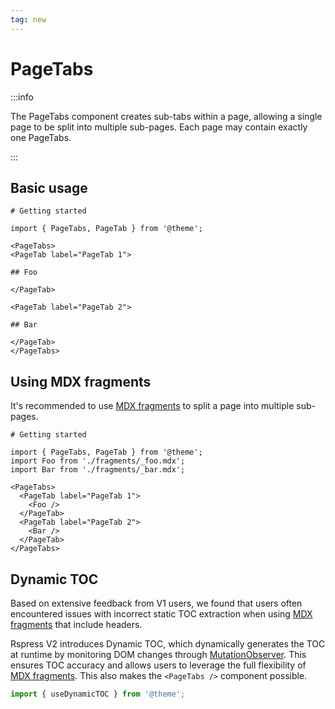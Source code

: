 ```yaml
---
tag: new
---
```


# PageTabs


:::info

The PageTabs component creates sub-tabs within a page, allowing a single page to be split into multiple sub-pages. Each page may contain exactly one PageTabs.

:::

<PageTabs>

<PageTab label="API">

## Basic usage

```mdx title="docs/guide/getting-started.mdx"
# Getting started

import { PageTabs, PageTab } from '@theme';

<PageTabs>
<PageTab label="PageTab 1">

## Foo

</PageTab>

<PageTab label="PageTab 2">

## Bar

</PageTab>
</PageTabs>
```

## Using MDX fragments

It's recommended to use [MDX fragments](../../guide/use-mdx/components.mdx) to split a page into multiple sub-pages.

```mdx title="docs/guide/getting-started.mdx"
# Getting started

import { PageTabs, PageTab } from '@theme';
import Foo from './fragments/_foo.mdx';
import Bar from './fragments/_bar.mdx';

<PageTabs>
  <PageTab label="PageTab 1">
    <Foo />
  </PageTab>
  <PageTab label="PageTab 2">
    <Bar />
  </PageTab>
</PageTabs>
```

</PageTab>

<PageTab label="How it works">

## Dynamic TOC

Based on extensive feedback from V1 users, we found that users often encountered issues with incorrect static TOC extraction when using [MDX fragments](../../guide/use-mdx/components.mdx) that include headers.

Rspress V2 introduces Dynamic TOC, which dynamically generates the TOC at runtime by monitoring DOM changes through [MutationObserver](https://developer.mozilla.org/en-US/docs/Web/API/MutationObserver). This ensures TOC accuracy and allows users to leverage the full flexibility of [MDX fragments](../../guide/use-mdx/components.mdx). This also makes the `<PageTabs />` component possible.

```ts
import { useDynamicTOC } from '@theme';
```

</PageTab>

</PageTabs>

